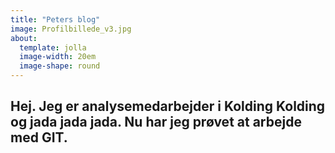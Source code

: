 ```yaml
---
title: "Peters blog"
image: Profilbillede_v3.jpg 
about: 
  template: jolla
  image-width: 20em
  image-shape: round
---
```


## Hej. Jeg er analysemedarbejder i Kolding Kolding og jada jada jada. Nu har jeg prøvet at arbejde med GIT. 
